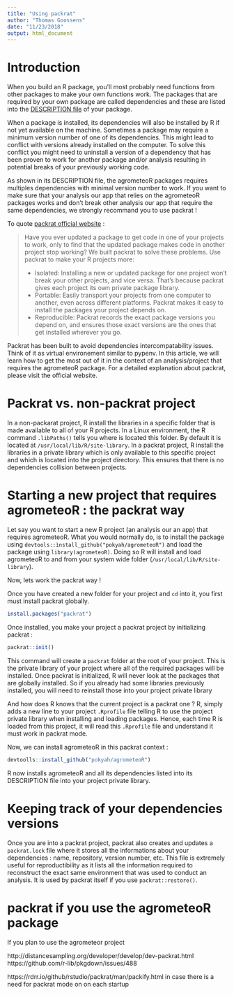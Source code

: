 ```yaml
---
title: "Using packrat"
author: "Thomas Goossens"
date: "11/23/2018"
output: html_document
---
```


# Introduction

When you build an R package, you'll most probably need functions from other packages to make your own functions work. The packages that are required by your own package are called dependencies and these are listed into the [DESCRIPTION file](http://r-pkgs.had.co.nz/description.html) of your package.

When a package is installed, its dependencies will also be installed by R if not yet available on the machine. Sometimes a package may require a minimum version number of one of its dependencies. This might lead to conflict with versions already installed on the computer. To solve this conflict you might need to uninstall a version of a dependency that has been proven to work for another package and/or analysis resulting in potential breaks of your previously working code. 

As shown in its DESCRIPTION file, the agrometeoR packages requires multiples dependencies with minimal version number to work. If you want to make sure that your analysis our app that relies on the agrometeoR packages works and don't break other analysis our app that require the same dependencies, we strongly recommand you to use packrat ! 

To quote [packrat official website](https://rstudio.github.io/) : 

> Have you ever updated a package to get code in one of your projects to work, only to find that the updated package makes code in another project stop working?
We built packrat to solve these problems. Use packrat to make your R projects more:
>
  * Isolated: Installing a new or updated package for one project won’t break your other projects, and vice versa. That’s because packrat gives each project its own private package library.
  * Portable: Easily transport your projects from one computer to another, even across different platforms. Packrat makes it easy to install the packages your project depends on.
  * Reproducible: Packrat records the exact package versions you depend on, and ensures those exact versions are the ones that get installed wherever you go.
  
Packrat has been built to avoid dependencies intercompatability issues. Think of it as virtual environement similar to pypenv. In this article, we will learn how to get the most out of it in the context of an analysis/project that requires the agrometeoR package. For a detailed explanation about packrat, please visit the official website.

# Packrat vs. non-packrat project

In a non-packarat project, R install the libraries in a specific folder that is made available to all of your R projects. In a Linux environment, the R command `.libPaths()` tells you where is located this folder. By default it is located at `/usr/local/lib/R/site-library`.
In a packrat project, R install the libraries in a private library which is only available to this specific project and which is located into the project directory. This ensures that there is no dependencies collision between projects.

# Starting a new project that requires agrometeoR : the packrat way

Let say you want to start a new R project (an analysis our an app) that requires agrometeoR. What you would normally do, is to install the package using `devtools::ìnstall_github("pokyah/agrometeoR")` and load the package using `library(agrometeoR)`. Doing so R will install and load agrometeoR to and from your system wide folder (`/usr/local/lib/R/site-library`). 

Now, lets work the packrat way ! 

Once you have created a new folder for your project and `cd` into it, you first must install packrat globally.

```r
install.packages("packrat")
```

Once installed, you make your project a packrat project by initializing packrat : 

```r
packrat::init()
```

This command will create a `packrat` folder at the root of your project. This is the private library of your project where all of the required packages will be installed. 
Once packrat is initialized, R will never look at the packages that are globally installed. So if you already had some libraries previously installed, you will need to reinstall those into your project private library 

And how does R knows that the current project is a packrat one ? R, simply adds a new line to your project `.Rprofile` file telling R to use the project private library when installing and loading packages. Hence, each time R is loaded from this project, it will read this `.Rprofile` file and understand it must work in packrat mode.

Now, we can install agrometeoR in this packrat context : 

```r
devtoolls::install_github("pokyah/agrometeoR")
```

R now installs agrometeoR and all its dependencies listed into its DESCRIPTION file into your project private library. 

# Keeping track of your dependencies versions

Once you are into a packrat project, packrat also creates and updates a `packrat.lock` file where it stores all the informations about your dependencies : name, repository, version number, etc. This file is extremely useful for reproductibility as it lists all the information required to reconstruct the exact same environment that was used to conduct an analysis. It is used by packrat itself if you use `packrat::restore()`. 

# packrat if you use the agrometeoR package

If you plan to use the agrometeor project 


http://distancesampling.org/developer/develop/dev-packrat.html
https://github.com/r-lib/pkgdown/issues/488

https://rdrr.io/github/rstudio/packrat/man/packify.html in case there is a need for packrat mode on on each startup